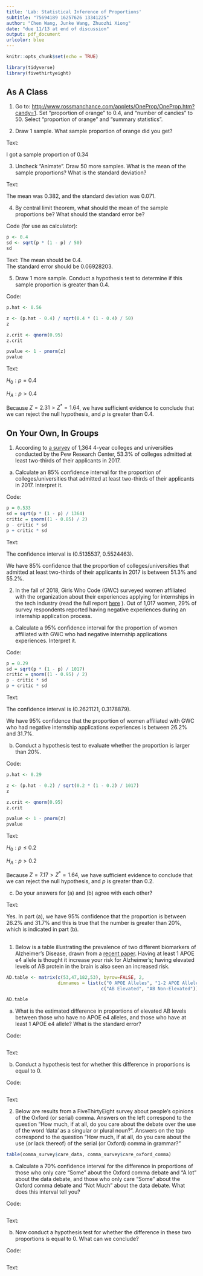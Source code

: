 ```yaml
---
title: 'Lab: Statistical Inference of Proportions'
subtitle: "75694189 16257626 13341225"
author: "Chen Wang, Junke Wang, Zhuozhi Xiong"
date: "due 11/13 at end of discussion"
output: pdf_document
urlcolor: blue
---
```


```r
knitr::opts_chunk$set(echo = TRUE)

library(tidyverse)
library(fivethirtyeight)
```

## As A Class
1) Go to: [http://www.rossmanchance.com/applets/OneProp/OneProp.htm?candy=1](http://www.rossmanchance.com/applets/OneProp/OneProp.htm?candy=1). Set "proportion of orange" to 0.4, and "number of candies" to 50. Select "proportion of orange" and "summary statistics".

2) Draw 1 sample. What sample proportion of orange did you get?

Text:

I got a sample proportion of 0.34



3) Uncheck "Animate". Draw 50 more samples. What is the mean of the sample proportions? What is the standard deviation?

Text:

The mean was 0.382, and the standard deviation was 0.071.



4) By central limit theorem, what should the mean of the sample proportions be? What should the standard error be?

Code (for use as calculator):
```r
p <- 0.4
sd <- sqrt(p * (1 - p) / 50)
sd
```

Text:
The mean should be 0.4.   
The standard error should be 0.06928203.



5) Draw 1 more sample. Conduct a hypothesis test to determine if this sample proportion is greater than 0.4.

Code:
```r
p.hat <- 0.56

z <- (p.hat - 0.4) / sqrt(0.4 * (1 - 0.4) / 50)
z

z.crit <- qnorm(0.95) 
z.crit

pvalue <- 1 - pnorm(z)
pvalue
```

Text:

$H_0: p = 0.4$

$H_A: p > 0.4$

Because $Z = 2.31 > Z^* = 1.64$, we have sufficient evidence to conclude that we can reject the null hypothesis, and $p$ is greater than 0.4.
\newpage

## On Your Own, In Groups

1) According to [a survey](https://www.pewresearch.org/fact-tank/2019/04/09/a-majority-of-u-s-colleges-admit-most-students-who-apply/) of 1,364 4-year colleges and universities conducted by the Pew Research Center, 53.3% of colleges admitted at least two-thirds of their applicants in 2017.

a) Calculate an 85% confidence interval for the proportion of colleges/universities that admitted at least two-thirds of their applicants in 2017. Interpret it.

Code:
```r
p = 0.533
sd = sqrt(p * (1 - p) / 1364)
critic = qnorm((1 - 0.85) / 2)
p - critic * sd
p + critic * sd
```

Text:

The confidence interval is (0.5135537, 0.5524463).

We have 85% confidence that the proportion of colleges/universities that admitted at least two-thirds of their applicants in 2017 is between 51.3% and 55.2%.


\newpage

2) In the fall of 2018, Girls Who Code (GWC) surveyed women affiliated with the organization about their experiences applying for internships in the tech industry (read the full report [here](girlswhocode.com/wp-content/uploads/2019/08/GWC_Advocacy_InternshipApplicationExperiences_PDF_z6.pdf) ). Out of 1,017 women, 29% of survey respondents reported having negative experiences during an internship application process.

a) Calculate a 95% confidence interval for the proportion of women affiliated with GWC who had negative internship applications experiences. Interpret it.

Code:
```r
p = 0.29
sd = sqrt(p * (1 - p) / 1017)
critic = qnorm((1 - 0.95) / 2)
p - critic * sd
p + critic * sd
```

Text:

The confidence interval is (0.2621121, 0.3178879).

We have 95% confidence that the proportion of women affiliated with GWC who had negative internship applications experiences is between 26.2% and 31.7%.

b) Conduct a hypothesis test to evaluate whether the proportion is larger than 20%.

Code:
```r
p.hat <- 0.29

z <- (p.hat - 0.2) / sqrt(0.2 * (1 - 0.2) / 1017)
z

z.crit <- qnorm(0.95) 
z.crit

pvalue <- 1 - pnorm(z)
pvalue
```

Text:

$H_0: p \le 0.2$

$H_A: p > 0.2$

Because $Z = 7.17 > Z^* = 1.64$, we have sufficient evidence to conclude that we can reject the null hypothesis, and $p$ is greater than 0.2.

c) Do your answers for (a) and (b) agree with each other?

Text:

Yes. In part (a), we have 95% confidence that the proportion is between 26.2% and 31.7% and this is true that the number is greater than 20%, which is indicated in part (b).

\newpage

## \textcolor{red}{Optional Exercises}

1) Below is a table illustrating the prevalence of two different biomarkers of Alzheimer's Disease, drawn from a [recent paper](https://alzres.biomedcentral.com/articles/10.1186/s13195-019-0539-3). Having at least 1 APOE e4 allele is thought it increase your risk for Alzheimer's; having elevated levels of AB protein in the brain is also seen an increased risk.
```r
AD.table <- matrix(c(53,47,182,53), byrow=FALSE, 2,
                   dimnames = list(c("0 APOE Alleles", "1-2 APOE Alleles"),
                                   c("AB Elevated", "AB Non-Elevated")))

AD.table
```


a) What is the estimated difference in proportions of elevated AB levels between those who have no APOE e4 alleles, and those who have at least 1 APOE e4 allele? What is the standard error?

Code:
```r

```


Text:



b) Conduct a hypothesis test for whether this difference in proportions is equal to 0.

Code:
```r

```


Text:



\newpage

2) Below are results from a FiveThirtyEight survey about people's opinions of the Oxford (or serial) comma. Answers on the left correspond to the question "How much, if at all, do you care about the debate over the use of the word 'data' as a singular or plural noun?". Answers on the top correspond to the question "How much, if at all, do you care about the use (or lack thereof) of the serial (or Oxford) comma in grammar?"
```r
table(comma_survey$care_data, comma_survey$care_oxford_comma)
```

a) Calculate a 70% confidence interval for the difference in proportions of those who only care "Some" about the Oxford comma debate and "A lot" about the data debate, and those who only care "Some" about the Oxford comma debate and "Not Much" about the data debate. What does this interval tell you?

Code:
```r

```

Text:



b) Now conduct a hypothesis test for whether the difference in these two proportions is equal to 0. What can we conclude?

Code:
```r

```

Text:


